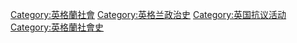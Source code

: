 [[Category:英格蘭社會|Category:英格蘭社會]]
[[Category:英格兰政治史|Category:英格兰政治史]]
[[Category:英国抗议活动|Category:英国抗议活动]]
[[Category:英格蘭社會史|Category:英格蘭社會史]]